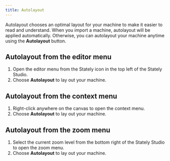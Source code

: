 ```yaml
---
title: Autolayout
---
```


Autolayout chooses an optimal layout for your machine to make it easier to read and understand. When you import a machine, autolayout will be applied automatically. Otherwise, you can autolayout your machine anytime using the <Wand size={18} /> **Autolayout** button.

## Autolayout from the editor menu

1. Open the editor menu from the Stately icon in the top left of the Stately Studio.
2. Choose <Wand size={18} /> **Autolayout** to lay out your machine.

## Autolayout from the context menu

1. Right-click anywhere on the canvas to open the context menu.
2. Choose <Wand size={18} /> **Autolayout** to lay out your machine.

## Autolayout from the zoom menu

1. Select the current zoom level from the bottom right of the Stately Studio to open the zoom menu.
2. Choose <Wand size={18} /> **Autolayout** to lay out your machine.